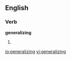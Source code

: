 
==English==

===Verb===
'''generalizing'''

# {{present participle of|[[generalize]]}}

[[io:generalizing]]
[[vi:generalizing]]